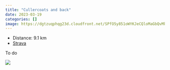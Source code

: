 ```yaml
---
title: "Cullercoats and back"
date: 2023-03-19
categories: []
image: https://dgtzuqphqg23d.cloudfront.net/SPfO5y851oWYKJeCQloMaGbQvMkGGUI0AhnyR9RWpIc-768x587.jpg
---
```


- Distance: 9.1 km
- [Strava](https://www.strava.com/activities/8740150985)

To do

![](https://dgtzuqphqg23d.cloudfront.net/SPfO5y851oWYKJeCQloMaGbQvMkGGUI0AhnyR9RWpIc-768x587.jpg)



